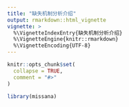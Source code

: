 ```yaml
---
title: "缺失机制分析介绍"
output: rmarkdown::html_vignette
vignette: >
  %\VignetteIndexEntry{缺失机制分析介绍}
  %\VignetteEngine{knitr::rmarkdown}
  %\VignetteEncoding{UTF-8}
---
```


```r
knitr::opts_chunk$set(
  collapse = TRUE,
  comment = "#>"
)
```

```r
library(missana)
```
